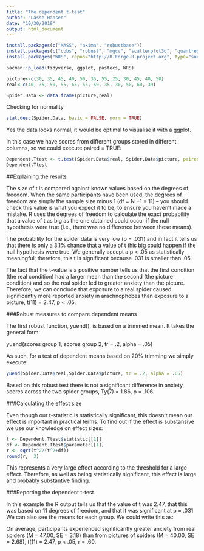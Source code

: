 ```yaml
---
title: "The dependent t-test"
author: "Lasse Hansen"
date: "10/30/2019"
output: html_document
---
```


```r
install.packages(c("MASS", "akima", "robustbase"))
install.packages(c("cobs", "robust", "mgcv", "scatterplot3d", "quantreg", "rrcov", "lars", "pwr", "trimcluster", "parallel", "mc2d", "psych", "Rfit"))
install.packages("WRS", repos="http://R-Forge.R-project.org", type="source")

```


```r
pacman::p_load(tidyverse, ggplot, pastecs, WRS)

```

```r
picture<-c(30, 35, 45, 40, 50, 35, 55, 25, 30, 45, 40, 50)
real<-c(40, 35, 50, 55, 65, 55, 50, 35, 30, 50, 60, 39)

Spider.Data <- data.frame(picture,real)

```

Checking for normality

```r
stat.desc(Spider.Data, basic = FALSE, norm = TRUE)
```

Yes the data looks normal, it would be optimal to visualise it with a ggplot.

In this case we have scores from different groups stored in different
columns, so we could execute paired = TRUE:

```r
Dependent.Ttest <- t.test(Spider.Data$real, Spider.Data$picture, paired =  TRUE)
Dependent.Ttest
```

##Explaining  the results

The size of t is compared against known values based on the degrees of freedom. When the same participants have been used, the degrees of freedom are simply the sample size minus 1 (df = N −1 = 11) – you should check this value is what you expect it to be, to ensure you haven’t made a mistake. R uses the degrees of freedom to calculate the exact probability that a value of t as big as the one obtained could occur if the null hypothesis were true (i.e., there was no difference between these means).

The probability for the spider data is very low (p = .031) and in fact it tells us that there is only a 3.1% chance that a value of t this big could happen if the null hypothesis were true. We generally accept a 
p < .05 as statistically meaningful; therefore, this t is significant because .031 is smaller than .05.

The fact that the t-value is a positive number tells us that the first condition (the real condition) had a larger mean than the second (the picture condition) and so the real spider led to greater anxiety than the picture. Therefore, we can conclude that exposure to a real spider caused significantly more reported anxiety in arachnophobes than exposure to a picture, t(11) = 2.47, p < .05.


###Robust measures to compare dependent means

The first robust function, yuend(), is based on a trimmed mean. It takes the general form:

yuend(scores group 1, scores group 2, tr = .2, alpha = .05)

As such, for a test of dependent means based on 20% trimming we simply execute:

```r
yuend(Spider.Data$real,Spider.Data$picture, tr = .2, alpha = .05)
```

Based on this robust test there is not a significant difference in anxiety scores across the two spider groups, Ty(7) = 1.86, p = .106.


###Calculating the effect size

Even though our t-statistic is statistically significant, this doesn’t mean our effect is important in practical terms. To find out if the effect is substansive we use our knowledge on effect sizes:

```r
t <- Dependent.Ttest$statistic[[1]]
df <- Dependent.Ttest$parameter[[1]]
r <- sqrt(t^2/(t^2+df))
round(r,  3)
```

This represents a very large effect according to the threshold for a large effect. Therefore, as well as being statistically significant, this effect is large and probably substantive finding.

###Reporting  the dependent t-test

In this example the R output tells us that the value of t was 2.47, that this was based on 11 degrees of freedom, and that it was significant at p = .031. We can also see the means for each group. We could write this as:

On average, participants experienced significantly greater anxiety from real spiders (M = 47.00, SE = 3.18) than from pictures of spiders (M = 40.00, SE = 2.68), t(11) = 2.47, p < .05, r = .60.


